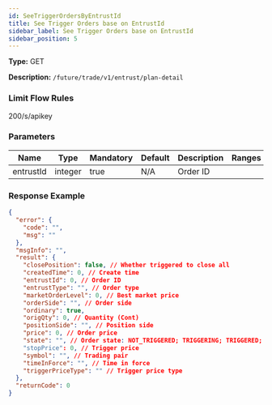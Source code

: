 ```yaml
---
id: SeeTriggerOrdersByEntrustId
title: See Trigger Orders base on EntrustId
sidebar_label: See Trigger Orders base on EntrustId
sidebar_position: 5
---
```


**Type:** GET

**Description:** `/future/trade/v1/entrust/plan-detail`

### Limit Flow Rules

200/s/apikey

### Parameters

| Name      | Type    | Mandatory | Default | Description | Ranges |
| --------- | ------- | --------- | ------- | ----------- | ------ |
| entrustId | integer | true      | N/A     | Order ID    |        |

### Response Example

```json title="Response"
{
  "error": {
    "code": "",
    "msg": ""
  },
  "msgInfo": "",
  "result": {
    "closePosition": false, // Whether triggered to close all
    "createdTime": 0, // Create time
    "entrustId": 0, // Order ID
    "entrustType": "", // Order type
    "marketOrderLevel": 0, // Best market price
    "orderSide": "", // Order side
    "ordinary": true,
    "origQty": 0, // Quantity (Cont)
    "positionSide": "", // Position side
    "price": 0, // Order price
    "state": "", // Order state: NOT_TRIGGERED; TRIGGERING; TRIGGERED; USER_REVOCATION; PLATFORM_REVOCATION; EXPIRED; UNFINISHED; HISTORY
    "stopPrice": 0, // Trigger price
    "symbol": "", // Trading pair
    "timeInForce": "", // Time in force
    "triggerPriceType": "" // Trigger price type
  },
  "returnCode": 0
}
```
